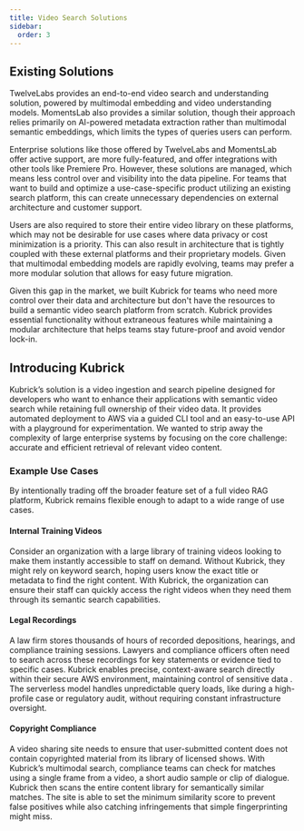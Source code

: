 ```yaml
---
title: Video Search Solutions
sidebar:
  order: 3
---
```



## Existing Solutions

TwelveLabs provides an end-to-end video search and understanding solution,
powered by multimodal embedding and video understanding models. MomentsLab also
provides a similar solution, though their approach relies primarily on
AI-powered metadata extraction rather than multimodal semantic embeddings, which
limits the types of queries users can perform.

<ThemedDiagram src='existing_solutions.png' alt='Existing Solutions Chart' />

Enterprise solutions like those offered by TwelveLabs and MomentsLab offer
active support, are more fully-featured, and offer integrations with other tools
like Premiere Pro. However, these solutions are managed, which means less
control over and visibility into the data pipeline. For teams that want to build
and optimize a use-case-specific product utilizing an existing search platform,
this can create unnecessary dependencies on external architecture and customer
support.

Users are also required to store their entire video library on these platforms,
which may not be desirable for use cases where data privacy or cost minimization
is a priority. This can also result in architecture that is tightly coupled with
these external platforms and their proprietary models. Given that multimodal
embedding models are rapidly evolving, teams may prefer a more modular solution
that allows for easy future migration.

Given this gap in the market, we built Kubrick for teams who need more control
over their data and architecture but don't have the resources to build a
semantic video search platform from scratch. Kubrick provides essential
functionality without extraneous features while maintaining a modular
architecture that helps teams stay future-proof and avoid vendor lock-in.

## Introducing Kubrick

Kubrick’s solution is a video ingestion and search pipeline designed for
developers who want to enhance their applications with semantic video search
while retaining full ownership of their video data. It provides automated
deployment to AWS via a guided CLI tool and an easy-to-use API with a playground
for experimentation. We wanted to strip away the complexity of large enterprise
systems by focusing on the core challenge: accurate and efficient retrieval of
relevant video content.

### Example Use Cases

By intentionally trading off the broader feature set of a full video RAG
platform, Kubrick remains flexible enough to adapt to a wide range of use cases.

#### Internal Training Videos

Consider an organization with a large library of training videos looking to make
them instantly accessible to staff on demand. Without Kubrick, they might rely
on keyword search, hoping users know the exact title or metadata to find the
right content. With Kubrick, the organization can ensure their staff can quickly
access the right videos when they need them through its semantic search
capabilities.

#### Legal Recordings

A law firm stores thousands of hours of recorded depositions, hearings, and
compliance training sessions. Lawyers and compliance officers often need to
search across these recordings for key statements or evidence tied to specific
cases. Kubrick enables precise, context-aware search directly within their
secure AWS environment, maintaining control of sensitive data . The serverless
model handles unpredictable query loads, like during a high-profile case or
regulatory audit, without requiring constant infrastructure oversight.

#### Copyright Compliance

A video sharing site needs to ensure that user-submitted content does not
contain copyrighted material from its library of licensed shows. With Kubrick’s
multimodal search, compliance teams can check for matches using a single frame
from a video, a short audio sample or clip of dialogue. Kubrick then scans the
entire content library for semantically similar matches. The site is able to set
the minimum similarity score to prevent false positives while also catching
infringements that simple fingerprinting might miss.
